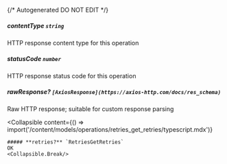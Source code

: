 {/* Autogenerated DO NOT EDIT  */}

##### **contentType** `string`
HTTP response content type for this operation

##### **statusCode** `number`
HTTP response status code for this operation

##### **rawResponse?** `[AxiosResponse](https://axios-http.com/docs/res_schema)`
Raw HTTP response; suitable for custom response parsing

<Collapsible
    content={() => import('/content/models/operations/retries_get_retries/typescript.mdx')}
>
    ##### **retries?** `RetriesGetRetries`
    OK
    <Collapsible.Break/>
</Collapsible>

